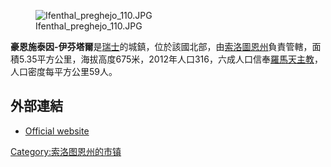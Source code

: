 [[Image:Ifenthal_preghejo_110.JPG|right]]

'''豪恩施泰因-伊芬塔爾'''是[[瑞士|瑞士]]的城鎮，位於該國北部，由[[索洛圖恩州|索洛圖恩州]]負責管轄，面積5.35平方公里，海拔高度675米，2012年人口316，六成人口信奉[[羅馬天主教|羅馬天主教]]，人口密度每平方公里59人。

==外部連結==
* [http://www.hauenstein-ifenthal.ch Official website]{{Wayback|url=http://www.hauenstein-ifenthal.ch/ |date=20200319185446 }} {{de icon}}

{{coord|display=title}}
{{Switzerland-geo-stub}}
{{normdaten}}
[[Category:索洛图恩州的市镇|Category:索洛图恩州的市镇]]
